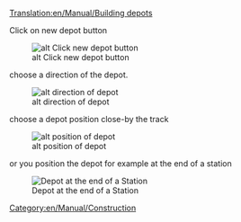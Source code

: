[[Translation:en/Manual/Building depots]]
{{en/Expand|Need more info/tutorial on where and how to place depots}}

[[Category:en/Manual/Construction]]

Click on new depot button

[[File:en/Manual/New depot.png|alt Click new depot button]]


choose a direction of the depot.
 
[[File:en/Manual/Depot direction.png|alt direction of depot]]


choose a depot position close-by the track

[[File:en/Manual/Depot position.png|alt position of depot]]


or you position the depot for example at the end of a station

[[File:en/Manual/Depot end of station.png|Depot at the end of a Station]]